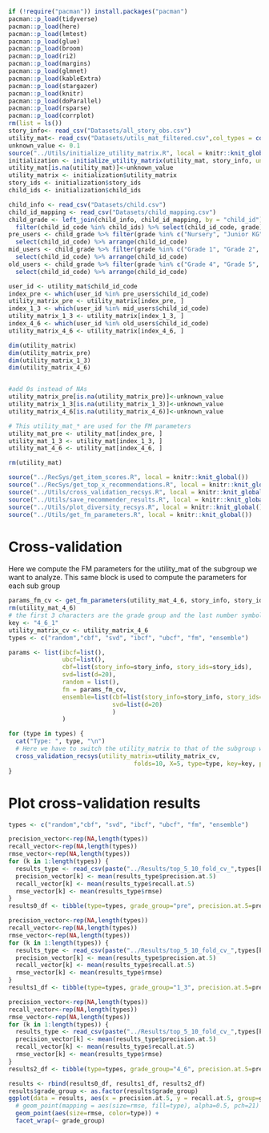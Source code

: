 ```r
if (!require("pacman")) install.packages("pacman")
pacman::p_load(tidyverse)
pacman::p_load(here)
pacman::p_load(lmtest)
pacman::p_load(glue)
pacman::p_load(broom)
pacman::p_load(ri2)
pacman::p_load(margins)
pacman::p_load(glmnet) 
pacman::p_load(kableExtra)
pacman::p_load(stargazer)
pacman::p_load(knitr)
pacman::p_load(doParallel)
pacman::p_load(rsparse)
pacman::p_load(corrplot)
rm(list = ls())
story_info<- read_csv("Datasets/all_story_obs.csv")
utility_mat<- read_csv("Datasets/utils_mat_filtered.csv",col_types = cols(.default = col_double()))
unknown_value <- 0.1
source("../Utils/initialize_utility_matrix.R", local = knitr::knit_global())
initialization <- initialize_utility_matrix(utility_mat, story_info, unknown_value=unknown_value)
utility_mat[is.na(utility_mat)]<-unknown_value
utility_matrix <- initialization$utility_matrix
story_ids <- initialization$story_ids
child_ids <- initialization$child_ids
```

```r
child_info <- read_csv("Datasets/child.csv")
child_id_mapping <- read_csv("Datasets/child_mapping.csv")
child_grade <- left_join(child_info, child_id_mapping, by = "child_id") %>% 
  filter(child_id_code %in% child_ids) %>% select(child_id_code, grade)
pre_users <- child_grade %>% filter(grade %in% c("Nursery", "Junior KG", "Senior KG")) %>%
  select(child_id_code) %>% arrange(child_id_code)
mid_users <- child_grade %>% filter(grade %in% c("Grade 1", "Grade 2", "Grade 3")) %>%
  select(child_id_code) %>% arrange(child_id_code)
old_users <- child_grade %>% filter(grade %in% c("Grade 4", "Grade 5", "Grade 6")) %>%
  select(child_id_code) %>% arrange(child_id_code)
```

```r
user_id <- utility_mat$child_id_code
index_pre <- which(user_id %in% pre_users$child_id_code)
utility_matrix_pre <- utility_matrix[index_pre, ]
index_1_3 <- which(user_id %in% mid_users$child_id_code)
utility_matrix_1_3 <- utility_matrix[index_1_3, ]
index_4_6 <- which(user_id %in% old_users$child_id_code)
utility_matrix_4_6 <- utility_matrix[index_4_6, ]

dim(utility_matrix)
dim(utility_matrix_pre)
dim(utility_matrix_1_3)
dim(utility_matrix_4_6)


#add 0s instead of NAs
utility_matrix_pre[is.na(utility_matrix_pre)]<-unknown_value
utility_matrix_1_3[is.na(utility_matrix_1_3)]<-unknown_value
utility_matrix_4_6[is.na(utility_matrix_4_6)]<-unknown_value
```

```r
# This utility_mat_* are used for the FM parameters
utility_mat_pre <- utility_mat[index_pre, ]
utility_mat_1_3 <- utility_mat[index_1_3, ]
utility_mat_4_6 <- utility_mat[index_4_6, ]

rm(utility_mat)
```

```r
source("../RecSys/get_item_scores.R", local = knitr::knit_global())
source("../RecSys/get_top_x_recommendations.R", local = knitr::knit_global())
source("../Utils/cross_validation_recsys.R", local = knitr::knit_global())
source("../Utils/save_recommender_results.R", local = knitr::knit_global())
source("../Utils/plot_diversity_recsys.R", local = knitr::knit_global())
source("../Utils/get_fm_parameters.R", local = knitr::knit_global())

```

# Cross-validation

Here we compute the FM parameters for the utility_mat of the subgroup we want to analyze. This same block is used to compute the parameters for each sub group

```r

params_fm_cv <- get_fm_parameters(utility_mat_4_6, story_info, story_ids, child_ids)
rm(utility_mat_4_6)
# the first 3 characters are the grade group and the last number symbolizes the value used to fill NaN
key <- "4_6_1"
utility_matrix_cv <- utility_matrix_4_6
types <- c("random","cbf", "svd", "ibcf", "ubcf", "fm", "ensemble")

params <- list(ibcf=list(),
               ubcf=list(),
               cbf=list(story_info=story_info, story_ids=story_ids),
               svd=list(d=20),
               random = list(),
               fm = params_fm_cv,
               ensemble=list(cbf=list(story_info=story_info, story_ids=story_ids),
                             svd=list(d=20)
                             )
               )

for (type in types) {
  cat("Type: ", type, "\n")
  # Here we have to switch the utility_matrix to that of the subgroup we want to analyze
  cross_validation_recsys(utility_matrix=utility_matrix_cv,
                                   folds=10, X=5, type=type, key=key, params=params[[type]], unknown_value=unknown_value)
}

```

# Plot cross-validation results

```r

types <- c("random","cbf", "svd", "ibcf", "ubcf", "fm", "ensemble")

precision_vector<-rep(NA,length(types))
recall_vector<-rep(NA,length(types))
rmse_vector<-rep(NA,length(types))
for (k in 1:length(types)) {
  results_type <- read_csv(paste("../Results/top_5_10_fold_cv_",types[k],"_pre_1.csv", sep = ""))
  precision_vector[k] <- mean(results_type$precision.at.5)
  recall_vector[k] <- mean(results_type$recall.at.5)
  rmse_vector[k] <- mean(results_type$rmse)
}
results0_df <- tibble(type=types, grade_group="pre", precision.at.5=precision_vector, recall.at.5=recall_vector, rmse=rmse_vector)

precision_vector<-rep(NA,length(types))
recall_vector<-rep(NA,length(types))
rmse_vector<-rep(NA,length(types))
for (k in 1:length(types)) {
  results_type <- read_csv(paste("../Results/top_5_10_fold_cv_",types[k],"_1_3_1.csv", sep = ""))
  precision_vector[k] <- mean(results_type$precision.at.5)
  recall_vector[k] <- mean(results_type$recall.at.5)
  rmse_vector[k] <- mean(results_type$rmse)
}
results1_df <- tibble(type=types, grade_group="1_3", precision.at.5=precision_vector, recall.at.5=recall_vector, rmse=rmse_vector)

precision_vector<-rep(NA,length(types))
recall_vector<-rep(NA,length(types))
rmse_vector<-rep(NA,length(types))
for (k in 1:length(types)) {
  results_type <- read_csv(paste("../Results/top_5_10_fold_cv_",types[k],"_4_6_1.csv", sep = ""))
  precision_vector[k] <- mean(results_type$precision.at.5)
  recall_vector[k] <- mean(results_type$recall.at.5)
  rmse_vector[k] <- mean(results_type$rmse)
}
results2_df <- tibble(type=types, grade_group="4_6", precision.at.5=precision_vector, recall.at.5=recall_vector, rmse=rmse_vector)

results <- rbind(results0_df, results1_df, results2_df)
results$grade_group <- as.factor(results$grade_group)
ggplot(data = results, aes(x = precision.at.5, y = recall.at.5, group=grade_group)) + 
  # geom_point(mapping = aes(size=rmse, fill=type), alpha=0.5, pch=21) +
  geom_point(aes(size=rmse, color=type)) + 
  facet_wrap(~ grade_group)

```